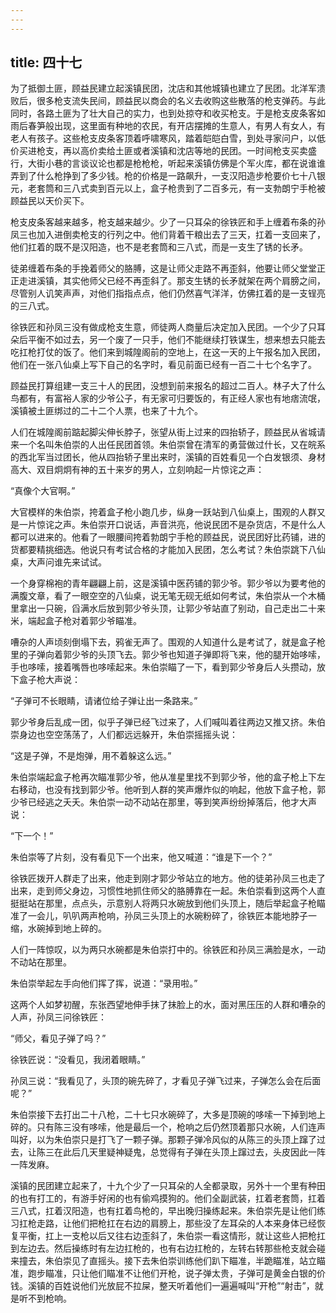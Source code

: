 ```yaml
---
---
---
```

title: 四十七
---



为了抵御土匪，顾益民建立起溪镇民团，沈店和其他城镇也建立了民团。北洋军溃败后，很多枪支流失民间，顾益民以商会的名义去收购这些散落的枪支弹药。与此同时，各路土匪为了壮大自己的实力，也到处掠夺和收买枪支。于是枪支皮条客如雨后春笋般出现，这里面有种地的农民，有开店摆摊的生意人，有男人有女人，有老人有孩子。这些枪支皮条客顶着呼啸寒风，踏着皑皑白雪，到处寻家问户，以低价买进枪支，再以高价卖给土匪或者溪镇和沈店等地的民团。一时间枪支买卖盛行，大街小巷的言谈议论也都是枪枪枪，听起来溪镇仿佛是个军火库，都在说谁谁弄到了什么枪挣到了多少钱。枪的价格是一路飙升，一支汉阳造步枪要价七十八银元，老套筒和三八式卖到百元以上，盒子枪贵到了二百多元，有一支勃朗宁手枪被顾益民以天价买下。

枪支皮条客越来越多，枪支越来越少。少了一只耳朵的徐铁匠和手上缠着布条的孙凤三也加入进倒卖枪支的行列之中。他们背着干粮出去了三天，扛着一支回来了，他们扛着的既不是汉阳造，也不是老套筒和三八式，而是一支生了锈的长矛。

徒弟缠着布条的手挽着师父的胳膊，这是让师父走路不再歪斜，他要让师父堂堂正正走进溪镇，其实他师父已经不再歪斜了。那支生锈的长矛就架在两个肩膀之间，尽管别人讥笑声声，对他们指指点点，他们仍然喜气洋洋，仿佛扛着的是一支锃亮的三八式。

徐铁匠和孙凤三没有做成枪支生意，师徒两人商量后决定加入民团。一个少了只耳朵后平衡不如过去，另一个废了一只手，他们不能继续打铁谋生，想来想去只能去吃扛枪打仗的饭了。他们来到城隍阁前的空地上，在这一天的上午报名加入民团，他们在一张八仙桌上写下自己的名字时，看见前面已经有一百二十七个名字了。

顾益民打算组建一支三十人的民团，没想到前来报名的超过二百人。林子大了什么鸟都有，有富裕人家的少爷公子，有无家可归要饭的，有正经人家也有地痞流氓，溪镇被土匪绑过的二十二个人票，也来了十九个。

人们在城隍阁前踮起脚尖伸长脖子，张望从街上过来的四抬轿子，顾益民从省城请来一个名叫朱伯崇的人出任民团首领。朱伯崇曾在清军的勇营做过什长，又在皖系的西北军当过团长，他从四抬轿子里出来时，溪镇的百姓看见一个白发银须、身材高大、双目炯炯有神的五十来岁的男人，立刻响起一片惊诧之声：

“真像个大官啊。”

大官模样的朱伯崇，挎着盒子枪小跑几步，纵身一跃站到八仙桌上，围观的人群又是一片惊诧之声。朱伯崇开口说话，声音洪亮，他说民团不是杂货店，不是什么人都可以进来的。他看了一眼腰间挎着勃朗宁手枪的顾益民，说民团好比药铺，进的货都要精挑细选。他说只有考试合格的才能加入民团，怎么考试？朱伯崇跳下八仙桌，大声问谁先来试试。

一个身穿棉袍的青年翩翩上前，这是溪镇中医药铺的郭少爷。郭少爷以为要考他的满腹文章，看了一眼空空的八仙桌，说无笔无砚无纸如何考试，朱伯崇从一个木桶里拿出一只碗，舀满水后放到郭少爷头顶，让郭少爷站直了别动，自己走出二十来米，端起盒子枪对着郭少爷瞄准。

嘈杂的人声顷刻倒塌下去，鸦雀无声了。围观的人知道什么是考试了，就是盒子枪里的子弹向着郭少爷的头顶飞去。郭少爷也知道子弹即将飞来，他的腿开始哆嗦，手也哆嗦，接着嘴唇也哆嗦起来。朱伯崇瞄了一下，看到郭少爷身后人头攒动，放下盒子枪大声说：

“子弹可不长眼睛，请诸位给子弹让出一条路来。”

郭少爷身后乱成一团，似乎子弹已经飞过来了，人们喊叫着往两边又推又挤。朱伯崇身边也空空荡荡了，人们都远远躲开，朱伯崇摇摇头说：

“这是子弹，不是炮弹，用不着躲这么远。”

朱伯崇端起盒子枪再次瞄准郭少爷，他从准星里找不到郭少爷，他的盒子枪上下左右移动，也没有找到郭少爷。他听到人群的笑声爆炸似的响起，他放下盒子枪，郭少爷已经逃之夭夭。朱伯崇一动不动站在那里，等到笑声纷纷掉落后，他才大声说：

“下一个！”

朱伯崇等了片刻，没有看见下一个出来，他又喊道：“谁是下一个？”

徐铁匠拨开人群走了出来，他走到刚才郭少爷站立的地方。他的徒弟孙凤三也走了出来，走到师父身边，习惯性地抓住师父的胳膊靠在一起。朱伯崇看到这两个人直挺挺站在那里，点点头，示意别人将两只水碗放到他们头顶上，随后举起盒子枪瞄准了一会儿，叭叭两声枪响，孙凤三头顶上的水碗粉碎了，徐铁匠本能地脖子一缩，水碗掉到地上碎的。

人们一阵惊叹，以为两只水碗都是朱伯崇打中的。徐铁匠和孙凤三满脸是水，一动不动站在那里。

朱伯崇举起左手向他们挥了挥，说道：“录用啦。”

这两个人如梦初醒，东张西望地伸手抹了抹脸上的水，面对黑压压的人群和嘈杂的人声，孙凤三问徐铁匠：

“师父，看见子弹了吗？”

徐铁匠说：“没看见，我闭着眼睛。”

孙凤三说：“我看见了，头顶的碗先碎了，才看见子弹飞过来，子弹怎么会在后面呢？”

朱伯崇接下去打出二十八枪，二十七只水碗碎了，大多是顶碗的哆嗦一下掉到地上碎的。只有陈三没有哆嗦，他是最后一个，枪响之后仍然顶着那只水碗，人们连声叫好，以为朱伯崇只是打飞了一颗子弹。那颗子弹冷风似的从陈三的头顶上蹿了过去，让陈三在此后几天里疑神疑鬼，总觉得有子弹在头顶上蹿过去，头皮因此一阵一阵发麻。

溪镇的民团建立起来了，十九个少了一只耳朵的人全都录取，另外十一个里有种田的也有打工的，有游手好闲的也有偷鸡摸狗的。他们全副武装，扛着老套筒，扛着三八式，扛着汉阳造，也有扛着鸟枪的，早出晚归操练起来。朱伯崇先是让他们练习扛枪走路，让他们把枪扛在右边的肩膀上，那些没了左耳朵的人本来身体已经恢复平衡，扛上一支枪以后又往右边歪斜了，朱伯崇一看这情形，就让这些人把枪扛到左边去。然后操练时有左边扛枪的，也有右边扛枪的，左转右转那些枪支就会碰来撞去，朱伯崇见了直摇头。接下去朱伯崇训练他们趴下瞄准，半跪瞄准，站立瞄准，跑步瞄准，只让他们瞄准不让他们开枪，说子弹太贵，子弹可是黄金白银的价钱。溪镇的百姓说他们光放屁不拉屎，整天听着他们一遍遍喊叫“开枪”“射击”，就是听不到枪响。